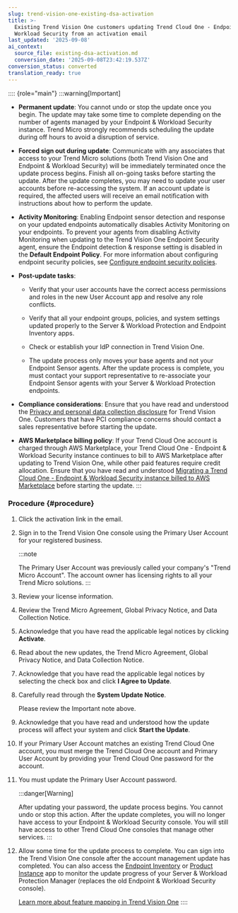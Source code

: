 ```yaml
---
slug: trend-vision-one-existing-dsa-activation
title: >-
  Existing Trend Vision One customers updating Trend Cloud One - Endpoint &
  Workload Security from an activation email
last_updated: '2025-09-08'
ai_context:
  source_file: existing-dsa-activation.md
  conversion_date: '2025-09-08T23:42:19.537Z'
conversion_status: converted
translation_ready: true
---
```


:::: {role="main"}
:::warning[Important]

- **Permanent update**: You cannot undo or stop the update once you begin. The update may take some time to complete depending on the number of agents managed by your Endpoint & Workload Security instance. Trend Micro strongly recommends scheduling the update during off hours to avoid a disruption of service.

- **Forced sign out during update**: Communicate with any associates that access to your Trend Micro solutions (both Trend Vision One and Endpoint & Workload Security) will be immediately terminated once the update process begins. Finish all on-going tasks before starting the update. After the update completes, you may need to update your user accounts before re-accessing the system. If an account update is required, the affected users will receive an email notification with instructions about how to perform the update.

- **Activity Monitoring**: Enabling Endpoint sensor detection and response on your updated endpoints automatically disables Activity Monitoring on your endpoints. To prevent your agents from disabling Activity Monitoring when updating to the Trend Vision One Endpoint Security agent, ensure the Endpoint detection & response setting is disabled in the **Default Endpoint Policy**. For more information about configuring endpoint security policies, see [Configure endpoint security policies](configuring-endpoint-policies.mdx).

- **Post-update tasks**:

  - Verify that your user accounts have the correct access permissions and roles in the new User Account app and resolve any role conflicts.

  - Verify that all your endpoint groups, policies, and system settings updated properly to the Server & Workload Protection and Endpoint Inventory apps.

  - Check or establish your IdP connection in Trend Vision One.

  - The update process only moves your base agents and not your Endpoint Sensor agents. After the update process is complete, you must contact your support representative to re-associate your Endpoint Sensor agents with your Server & Workload Protection endpoints.

- **Compliance considerations**: Ensure that you have read and understood the [Privacy and personal data collection disclosure](ppdcd-trend-vision-one.mdx) for Trend Vision One. Customers that have PCI compliance concerns should contact a sales representative before starting the update.

- **AWS Marketplace billing policy**: If your Trend Cloud One account is charged through AWS Marketplace, your Trend Cloud One - Endpoint & Workload Security instance continues to bill to AWS Marketplace after updating to Trend Vision One, while other paid features require credit allocation. Ensure that you have read and understood [Migrating a Trend Cloud One - Endpoint & Workload Security instance billed to AWS Marketplace](migrate-billed-aws-market.mdx) before starting the update.
:::

### Procedure {#procedure}

1.  Click the activation link in the email.

2.  Sign in to the Trend Vision One console using the Primary User Account for your registered business.

    :::note

    The Primary User Account was previously called your company's "Trend Micro Account". The account owner has licensing rights to all your Trend Micro solutions.
    :::

3.  Review your license information.

4.  Review the Trend Micro Agreement, Global Privacy Notice, and Data Collection Notice.

5.  Acknowledge that you have read the applicable legal notices by clicking **Activate**.

6.  Read about the new updates, the Trend Micro Agreement, Global Privacy Notice, and Data Collection Notice.

7.  Acknowledge that you have read the applicable legal notices by selecting the check box and click **I Agree to Update**.

8.  Carefully read through the **System Update Notice**.

    Please review the Important note above.

9.  Acknowledge that you have read and understood how the update process will affect your system and click **Start the Update**.

10. If your Primary User Account matches an existing Trend Cloud One account, you must merge the Trend Cloud One account and Primary User Account by providing your Trend Cloud One password for the account.

11. You must update the Primary User Account password.

    :::danger[Warning]

    After updating your password, the update process begins. You cannot undo or stop this action. After the update completes, you will no longer have access to your Endpoint & Workload Security console. You will still have access to other Trend Cloud One consoles that manage other services.
    :::

12. Allow some time for the update process to complete. You can sign into the Trend Vision One console after the account management update has completed. You can also access the [Endpoint Inventory](endpoint-inventory-intro-part.mdx) or [Product Instance](product-instance.mdx) app to monitor the update progress of your Server & Workload Protection Manager (replaces the old Endpoint & Workload Security console).

    [Learn more about feature mapping in Trend Vision One](dsa-swp-feature-map.mdx)
::::
